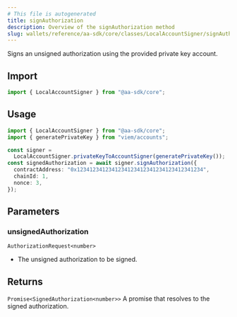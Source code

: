 ```yaml
---
# This file is autogenerated
title: signAuthorization
description: Overview of the signAuthorization method
slug: wallets/reference/aa-sdk/core/classes/LocalAccountSigner/signAuthorization
---
```


Signs an unsigned authorization using the provided private key account.

## Import

```ts
import { LocalAccountSigner } from "@aa-sdk/core";
```

## Usage

```ts twoslash
import { LocalAccountSigner } from "@aa-sdk/core";
import { generatePrivateKey } from "viem/accounts";

const signer =
  LocalAccountSigner.privateKeyToAccountSigner(generatePrivateKey());
const signedAuthorization = await signer.signAuthorization({
  contractAddress: "0x1234123412341234123412341234123412341234",
  chainId: 1,
  nonce: 3,
});
```

## Parameters

### unsignedAuthorization

`AuthorizationRequest<number>`

- The unsigned authorization to be signed.

## Returns

`Promise<SignedAuthorization<number>>`
A promise that resolves to the signed authorization.
